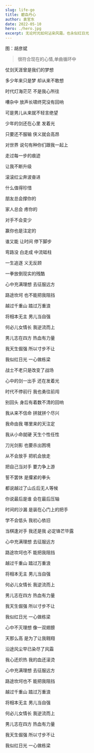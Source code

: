 ```yaml
---
slug: life-go
title: 碧血丹心
author: 袁官东
date: 2022-05-10
hero: ./hero.jpg
excerpt: 无论时光如何沾染风霜，也永似红日光
---
```


<div className={"img-desc"}>图：胡彦斌</div>


> 很符合现在的心情,单曲循环中

<div className="art-container" style={{ marginBottom: 20 }}>
  <Music id="1836086852" />
</div>

<div className="art-container">
  <Music id="1893824371" />
</div>

<div className='art-container'>

仗剑天涯曾是我们的梦想

多少年来只是梦 却从来不敢想

时代灯海茫茫 不是我心所往

嘈杂中 放声长啸终究没有回响

可是男儿从来就不轻言绝望

少年的剑还在心里 发着光

只要还不服输 侠义就会高昂

对世界 说句有种你们跟我一起上

走过每一步的痕迹

让我不断升级

滚滚红尘奔波奋进

什么值得珍惜

朋友总会撑你的

家人总会 疼你的

对手不会变少

赢你也是注定的

谁又能 让时间 停下脚步

弯路没 白走成 中流砥柱

一生追逐 义无反顾

一拳放倒现实的残酷

心中充满理想 去征服远方

路途坎坷 也不能把我阻挡

越过千重山 踏过万重浪

将相本无主 男儿当自强

何必儿女情长 我逆流而上

男儿志在四方 热血有力量

我天生倔强 所以寸步不让

我似红日光 一心做栋梁

战士不老只是改变了战场

心中的剑一出手 还在发着光

时代不停前行 我也勇往前闯

别回头 身后有着数不清的回响

我从来不信命 拼就拼个尽兴

我命由我 哪里来的天注定

我从小命就硬 天生个性任性

刀光剑影 也要杀出困境

从不会放手 把机会放走

把自己当对手 要力争上游

誓不罢休 是攥紧的拳头

都说越过了山丘后无人等候

你说最后是谁 会在最后压轴

时间的沙漏 是装在心门上的把手

学不会低头 我初心依旧

当棋逢对手 我还是我 必定锋芒毕露

心中充满理想 去征服远方

路途坎坷也不 能把我阻挡

越过千重山 踏过万重浪

将相本无主 男儿当自强

何必儿女情长 我逆流而上

男儿志在四方 热血有力量

我天生倔强 所以寸步不让

我似红日光 一心做栋梁

心中不灭理想 像一双翅膀

天那么高 是为了让我翱翔

沿途风尘早已染尽了风霜

我心还炽热 我的血还滚烫

心中充满理想 去征服远方

路途坎坷也不 能把我阻挡

越过千重山 踏过万重浪

将相本无主 男儿当自强

何必儿女情长 我逆流而上

男儿志在四方 热血有力量

我天生倔强 所以寸步不让

我似红日光 一心做栋梁

</div>
